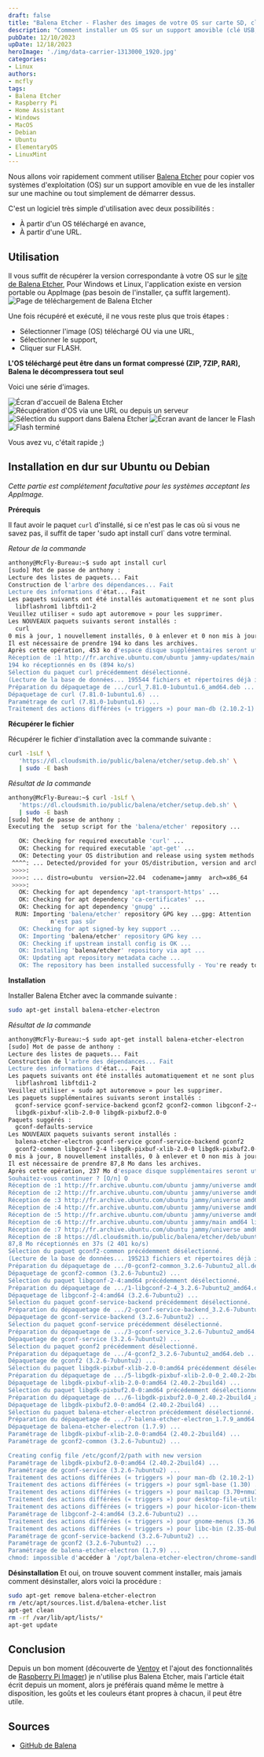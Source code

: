 ```yaml
---
draft: false
title: "Balena Etcher - Flasher des images de votre OS sur carte SD, clé USB ou disque dur"
description: "Comment installer un OS sur un support amovible (clé USB, carte Micro SD, etc) avec Balena Etcher."
pubDate: 12/10/2023
upDate: 12/18/2023
heroImage: './img/data-carrier-1313000_1920.jpg'
categories: 
- Linux
authors: 
- mcfly
tags:
- Balena Etcher
- Raspberry Pi
- Home Assistant
- Windows
- MacOS
- Debian
- Ubuntu
- ElementaryOS
- LinuxMint
---
```


Nous allons voir rapidement comment utiliser [Balena Etcher](https://etcher.balena.io/) pour copier vos systèmes d'exploitation (OS) sur un support amovible en vue de les installer sur une machine ou tout simplement de démarrer dessus.

C'est un logiciel très simple d'utilisation avec deux possibilités :
* À partir d'un OS téléchargé en avance,
* À partir d'une URL.

## Utilisation

Il vous suffit de récupérer la version correspondante à votre OS sur le [site de Balena Etcher](https://etcher.balena.io/#download-etcher), Pour Windows et Linux, l'application existe en version portable ou AppImage (pas besoin de l'installer, ça suffit largement).
![Page de téléchargement de Balena Etcher](./img/balena_etcher_download.png)

Une fois récupéré et exécuté, il ne vous reste plus que trois étapes :
* Sélectionner l'image (OS) téléchargé OU via une URL,
* Sélectionner le support,
* Cliquer sur FLASH.

****L'OS téléchargé peut être dans un format compressé (ZIP, 7ZIP, RAR), Balena le décompressera tout seul****

Voici une série d'images.

![Écran d'accueil de Balena Etcher](./balena/01_balena_etcher_accueil.png)
![Récupération d'OS via une URL ou depuis un serveur](./balena/02_balena_etcher_url.png)
![Sélection du support dans Balena Etcher](./balena/03_balena_etcher_clone_drive.png)
![Écran avant de lancer le Flash](./balena/04_balena_etcher.png)
![Flash terminé](./balena/05_balena_etcher_complete.png)

Vous avez vu, c'était rapide ;)



## Installation en dur sur Ubuntu ou Debian

*Cette partie est complétement facultative pour les systèmes acceptant les AppImage.*

**Prérequis**

Il faut avoir le paquet `curl` d'installé, si ce n'est pas le cas où si vous ne savez pas, il suffit de taper 'sudo apt install curl` dans votre terminal.

*Retour de la commande*

```bash
anthony@McFly-Bureau:~$ sudo apt install curl
[sudo] Mot de passe de anthony : 
Lecture des listes de paquets... Fait
Construction de l'arbre des dépendances... Fait
Lecture des informations d'état... Fait      
Les paquets suivants ont été installés automatiquement et ne sont plus nécessaires :
  libflashrom1 libftdi1-2
Veuillez utiliser « sudo apt autoremove » pour les supprimer.
Les NOUVEAUX paquets suivants seront installés :
  curl
0 mis à jour, 1 nouvellement installés, 0 à enlever et 0 non mis à jour.
Il est nécessaire de prendre 194 ko dans les archives.
Après cette opération, 453 ko d'espace disque supplémentaires seront utilisés.
Réception de :1 http://fr.archive.ubuntu.com/ubuntu jammy-updates/main amd64 curl amd64 7.81.0-1ubuntu1.6 [194 kB]
194 ko réceptionnés en 0s (894 ko/s)
Sélection du paquet curl précédemment désélectionné.
(Lecture de la base de données... 195544 fichiers et répertoires déjà installés.)
Préparation du dépaquetage de .../curl_7.81.0-1ubuntu1.6_amd64.deb ...
Dépaquetage de curl (7.81.0-1ubuntu1.6) ...
Paramétrage de curl (7.81.0-1ubuntu1.6) ...
Traitement des actions différées (« triggers ») pour man-db (2.10.2-1) ...
```

**Récupérer le fichier**

Récupérer le fichier d'installation avec la commande suivante :
```bash
curl -1sLf \
   'https://dl.cloudsmith.io/public/balena/etcher/setup.deb.sh' \
   | sudo -E bash
```

*Résultat de la commande*

```bash
anthony@McFly-Bureau:~$ curl -1sLf \
   'https://dl.cloudsmith.io/public/balena/etcher/setup.deb.sh' \
   | sudo -E bash
[sudo] Mot de passe de anthony : 
Executing the  setup script for the 'balena/etcher' repository ...

   OK: Checking for required executable 'curl' ...
   OK: Checking for required executable 'apt-get' ...
   OK: Detecting your OS distribution and release using system methods ...
 ^^^^: ... Detected/provided for your OS/distribution, version and architecture:
 >>>>:
 >>>>: ... distro=ubuntu  version=22.04  codename=jammy  arch=x86_64  
 >>>>:
   OK: Checking for apt dependency 'apt-transport-https' ...
   OK: Checking for apt dependency 'ca-certificates' ...
   OK: Checking for apt dependency 'gnupg' ...
  RUN: Importing 'balena/etcher' repository GPG key ...gpg: Attention : le propriétaire du répertoire personnel « /home/anthony/.gnupg »
            n'est pas sûr
   OK: Checking for apt signed-by key support ...
   OK: Importing 'balena/etcher' repository GPG key ...
   OK: Checking if upstream install config is OK ...
   OK: Installing 'balena/etcher' repository via apt ...
   OK: Updating apt repository metadata cache ...
   OK: The repository has been installed successfully - You're ready to rock!
```

**Installation**

Installer Balena Etcher avec la commande suivante :

```bash
sudo apt-get install balena-etcher-electron
```

*Résultat de la commande*
```bash
anthony@McFly-Bureau:~$ sudo apt-get install balena-etcher-electron
[sudo] Mot de passe de anthony : 
Lecture des listes de paquets... Fait
Construction de l'arbre des dépendances... Fait
Lecture des informations d'état... Fait      
Les paquets suivants ont été installés automatiquement et ne sont plus nécessaires :
  libflashrom1 libftdi1-2
Veuillez utiliser « sudo apt autoremove » pour les supprimer.
Les paquets supplémentaires suivants seront installés : 
  gconf-service gconf-service-backend gconf2 gconf2-common libgconf-2-4
  libgdk-pixbuf-xlib-2.0-0 libgdk-pixbuf2.0-0
Paquets suggérés :
  gconf-defaults-service
Les NOUVEAUX paquets suivants seront installés :
  balena-etcher-electron gconf-service gconf-service-backend gconf2
  gconf2-common libgconf-2-4 libgdk-pixbuf-xlib-2.0-0 libgdk-pixbuf2.0-0
0 mis à jour, 8 nouvellement installés, 0 à enlever et 0 non mis à jour.
Il est nécessaire de prendre 87,8 Mo dans les archives.
Après cette opération, 237 Mo d'espace disque supplémentaires seront utilisés.
Souhaitez-vous continuer ? [O/n] O
Réception de :1 http://fr.archive.ubuntu.com/ubuntu jammy/universe amd64 gconf2-common all 3.2.6-7ubuntu2 [698 kB]
Réception de :2 http://fr.archive.ubuntu.com/ubuntu jammy/universe amd64 libgconf-2-4 amd64 3.2.6-7ubuntu2 [86,0 kB]
Réception de :3 http://fr.archive.ubuntu.com/ubuntu jammy/universe amd64 gconf-service-backend amd64 3.2.6-7ubuntu2 [59,3 kB]
Réception de :4 http://fr.archive.ubuntu.com/ubuntu jammy/universe amd64 gconf-service amd64 3.2.6-7ubuntu2 [17,4 kB]
Réception de :5 http://fr.archive.ubuntu.com/ubuntu jammy/universe amd64 gconf2 amd64 3.2.6-7ubuntu2 [83,9 kB]
Réception de :6 http://fr.archive.ubuntu.com/ubuntu jammy/main amd64 libgdk-pixbuf-xlib-2.0-0 amd64 2.40.2-2build4 [42,6 kB]
Réception de :7 http://fr.archive.ubuntu.com/ubuntu jammy/universe amd64 libgdk-pixbuf2.0-0 amd64 2.40.2-2build4 [2 454 B]
Réception de :8 https://dl.cloudsmith.io/public/balena/etcher/deb/ubuntu jammy/main amd64 balena-etcher-electron amd64 1.7.9 [86,8 MB]
87,8 Mo réceptionnés en 37s (2 401 ko/s)                                       
Sélection du paquet gconf2-common précédemment désélectionné.
(Lecture de la base de données... 195213 fichiers et répertoires déjà installés.)
Préparation du dépaquetage de .../0-gconf2-common_3.2.6-7ubuntu2_all.deb ...
Dépaquetage de gconf2-common (3.2.6-7ubuntu2) ...
Sélection du paquet libgconf-2-4:amd64 précédemment désélectionné.
Préparation du dépaquetage de .../1-libgconf-2-4_3.2.6-7ubuntu2_amd64.deb ...
Dépaquetage de libgconf-2-4:amd64 (3.2.6-7ubuntu2) ...
Sélection du paquet gconf-service-backend précédemment désélectionné.
Préparation du dépaquetage de .../2-gconf-service-backend_3.2.6-7ubuntu2_amd64.deb ...
Dépaquetage de gconf-service-backend (3.2.6-7ubuntu2) ...
Sélection du paquet gconf-service précédemment désélectionné.
Préparation du dépaquetage de .../3-gconf-service_3.2.6-7ubuntu2_amd64.deb ...
Dépaquetage de gconf-service (3.2.6-7ubuntu2) ...
Sélection du paquet gconf2 précédemment désélectionné.
Préparation du dépaquetage de .../4-gconf2_3.2.6-7ubuntu2_amd64.deb ...
Dépaquetage de gconf2 (3.2.6-7ubuntu2) ...
Sélection du paquet libgdk-pixbuf-xlib-2.0-0:amd64 précédemment désélectionné.
Préparation du dépaquetage de .../5-libgdk-pixbuf-xlib-2.0-0_2.40.2-2build4_amd64.deb ...
Dépaquetage de libgdk-pixbuf-xlib-2.0-0:amd64 (2.40.2-2build4) ...
Sélection du paquet libgdk-pixbuf2.0-0:amd64 précédemment désélectionné.
Préparation du dépaquetage de .../6-libgdk-pixbuf2.0-0_2.40.2-2build4_amd64.deb ...
Dépaquetage de libgdk-pixbuf2.0-0:amd64 (2.40.2-2build4) ...
Sélection du paquet balena-etcher-electron précédemment désélectionné.
Préparation du dépaquetage de .../7-balena-etcher-electron_1.7.9_amd64.deb ...
Dépaquetage de balena-etcher-electron (1.7.9) ...
Paramétrage de libgdk-pixbuf-xlib-2.0-0:amd64 (2.40.2-2build4) ...
Paramétrage de gconf2-common (3.2.6-7ubuntu2) ...

Creating config file /etc/gconf/2/path with new version
Paramétrage de libgdk-pixbuf2.0-0:amd64 (2.40.2-2build4) ...
Paramétrage de gconf-service (3.2.6-7ubuntu2) ...
Traitement des actions différées (« triggers ») pour man-db (2.10.2-1) ...
Traitement des actions différées (« triggers ») pour sgml-base (1.30) ...
Traitement des actions différées (« triggers ») pour mailcap (3.70+nmu1ubuntu1) ...
Traitement des actions différées (« triggers ») pour desktop-file-utils (0.26-1ubuntu3) ...
Traitement des actions différées (« triggers ») pour hicolor-icon-theme (0.17-2) ...
Paramétrage de libgconf-2-4:amd64 (3.2.6-7ubuntu2) ...
Traitement des actions différées (« triggers ») pour gnome-menus (3.36.0-1ubuntu3) ...
Traitement des actions différées (« triggers ») pour libc-bin (2.35-0ubuntu3.1) ...
Paramétrage de gconf-service-backend (3.2.6-7ubuntu2) ...
Paramétrage de gconf2 (3.2.6-7ubuntu2) ...
Paramétrage de balena-etcher-electron (1.7.9) ...
chmod: impossible d'accéder à '/opt/balena-etcher-electron/chrome-sandbox': Aucun fichier ou dossier de ce type
```

**Désinstallation**
Et oui, on trouve souvent comment installer, mais jamais comment désinstaller, alors voici la procédure :

```bash
sudo apt-get remove balena-etcher-electron
rm /etc/apt/sources.list.d/balena-etcher.list
apt-get clean
rm -rf /var/lib/apt/lists/*
apt-get update
```

## Conclusion

Depuis un bon moment (découverte de [Ventoy](/blog/ventoy_installation_update) et l'ajout des fonctionnalités de [Raspberry Pi Imager](/blog/raspberry_pi_installer_os)) je n'utilise plus Balena Etcher, mais l'article était écrit depuis un moment, alors je préférais quand même le mettre à disposition, les goûts et les couleurs étant propres à chacun, il peut être utile.

## Sources
* [GitHub de Balena](https://github.com/balena-io/etcher?d_id=3b31ed76-310c-4a90-b691-41da11c4e087&s_id=1668416948422#debian-and-ubuntu-based-package-repository-gnulinux-x86x64)